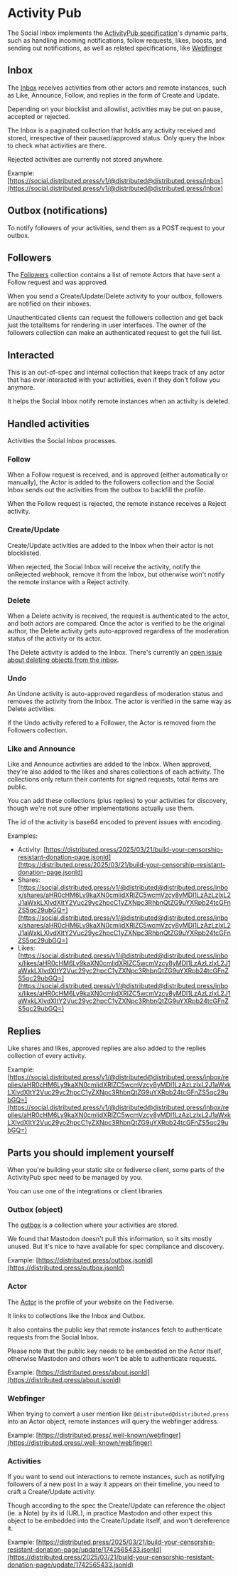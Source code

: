 # Activity Pub

The Social Inbox implements the [ActivityPub
specification](https://www.w3.org/TR/activitypub/)'s dynamic parts,
such as handling incoming notifications, follow requests, likes, boosts,
and sending out notifications, as well as related specifications, like
[Webfinger](https://webfinger.net/)

## Inbox

The [Inbox](https://www.w3.org/TR/activitypub/#inbox) receives
activities from other actors and remote instances, such as Like,
Announce, Follow, and replies in the form of Create and Update.

Depending on your blocklist and allowlist, activities may be put on
pause, accepted or rejected.

The Inbox is a paginated collection that holds any activity received and
stored, irrespective of their paused/approved status.  Only query the
Inbox to check what activities are there.

Rejected activities are currently not stored anywhere.

Example: [https://social.distributed.press/v1/@distributed@distributed.press/inbox](https://social.distributed.press/v1/@distributed@distributed.press/inbox)

## Outbox (notifications)

To notify followers of your activities, send them as a POST request to
your outbox.

## Followers

The [Followers](https://www.w3.org/TR/activitypub/#followers) collection
contains a list of remote Actors that have sent a Follow request and was
approved.

When you send a Create/Update/Delete activity to your outbox, followers
are notified on their inboxes.

Unauthenticated clients can request the followers collection and get
back just the totalItems for rendering in user interfaces. The owner of
the followers collection can make an authenticated request to get the
full list.


## Interacted

This is an out-of-spec and internal collection that keeps track of any
actor that has ever interacted with your activities, even if they don't
follow you anymore.

It helps the Social Inbox notify remote instances when an activity is
deleted.

## Handled activities

Activities the Social Inbox processes.

### Follow

When a Follow request is received, and is approved (either automatically
or manually), the Actor is added to the followers collection and the
Social Inbox sends out the activities from the outbox to backfill the
profile.

When the Follow request is rejected, the remote instance receives a
Reject activity.

### Create/Update

Create/Update activities are added to the Inbox when their actor is not
blocklisted.

When rejected, the Social Inbox will receive the activity, notify the
onRejected webhook, remove it from the Inbox, but otherwise won't notify
the remote instance with a Reject activity.

### Delete

When a Delete activity is received, the request is authenticated to the
actor, and both actors are compared. Once the actor is verified to be
the original author, the Delete activity gets auto-approved regardless
of the moderation status of the activity or its actor.

The Delete activity is added to the Inbox.  There's currently an [open
issue about deleting objects from the
inbox](https://github.com/hyphacoop/social.distributed.press/issues/101).

### Undo

An Undone activity is auto-approved regardless of moderation status and
removes the activity from the Inbox.  The actor is verified in the same
way as Delete activities.

If the Undo activity refered to a Follower, the Actor is removed from
the Followers collection.

### Like and Announce

Like and Announce activities are added to the Inbox.  When approved,
they're also added to the likes and shares collections of each activity.
The collections only return their contents for signed requests, total
items are public.

You can add these collections (plus replies) to your activities for
discovery, though we're not sure other implementations actually use
them.

The id of the activity is base64 encoded to prevent issues with
encoding.

Examples:

* Activity:
  [https://distributed.press/2025/03/21/build-your-censorship-resistant-donation-page.jsonld](https://distributed.press/2025/03/21/build-your-censorship-resistant-donation-page.jsonld)
* Shares: [https://social.distributed.press/v1/@distributed@distributed.press/inbox/shares/aHR0cHM6Ly9kaXN0cmlidXRlZC5wcmVzcy8yMDI1LzAzLzIxL2J1aWxkLXlvdXItY2Vuc29yc2hpcC1yZXNpc3RhbnQtZG9uYXRpb24tcGFnZS5qc29ubGQ=](https://social.distributed.press/v1/@distributed@distributed.press/inbox/shares/aHR0cHM6Ly9kaXN0cmlidXRlZC5wcmVzcy8yMDI1LzAzLzIxL2J1aWxkLXlvdXItY2Vuc29yc2hpcC1yZXNpc3RhbnQtZG9uYXRpb24tcGFnZS5qc29ubGQ=)
* Likes: [https://social.distributed.press/v1/@distributed@distributed.press/inbox/likes/aHR0cHM6Ly9kaXN0cmlidXRlZC5wcmVzcy8yMDI1LzAzLzIxL2J1aWxkLXlvdXItY2Vuc29yc2hpcC1yZXNpc3RhbnQtZG9uYXRpb24tcGFnZS5qc29ubGQ=](https://social.distributed.press/v1/@distributed@distributed.press/inbox/likes/aHR0cHM6Ly9kaXN0cmlidXRlZC5wcmVzcy8yMDI1LzAzLzIxL2J1aWxkLXlvdXItY2Vuc29yc2hpcC1yZXNpc3RhbnQtZG9uYXRpb24tcGFnZS5qc29ubGQ=)

## Replies

Like shares and likes, approved replies are also added to the replies
collection of every activity.

Example: [https://social.distributed.press/v1/@distributed@distributed.press/inbox/replies/aHR0cHM6Ly9kaXN0cmlidXRlZC5wcmVzcy8yMDI1LzAzLzIxL2J1aWxkLXlvdXItY2Vuc29yc2hpcC1yZXNpc3RhbnQtZG9uYXRpb24tcGFnZS5qc29ubGQ=](https://social.distributed.press/v1/@distributed@distributed.press/inbox/replies/aHR0cHM6Ly9kaXN0cmlidXRlZC5wcmVzcy8yMDI1LzAzLzIxL2J1aWxkLXlvdXItY2Vuc29yc2hpcC1yZXNpc3RhbnQtZG9uYXRpb24tcGFnZS5qc29ubGQ=)

## Parts you should implement yourself

When you're building your static site or fediverse client, some parts of
the ActivityPub spec need to be managed by you.

You can use one of the integrations or client libraries.

### Outbox (object)

The [outbox](https://www.w3.org/TR/activitypub/#outbox) is a collection
where your activities are stored.

We found that Mastodon doesn't pull this information, so it sits mostly
unused.  But it's nice to have available for spec compliance and
discovery.

Example: [https://distributed.press/outbox.jsonld](https://distributed.press/outbox.jsonld)

### Actor

The [Actor](https://www.w3.org/TR/activitypub/#actor-objects) is the
profile of your website on the Fediverse.

It links to collections like the Inbox and Outbox.

It also contains the public key that remote instances fetch to
authenticate requests from the Social Inbox.

Please note that the public key needs to be embedded on the Actor
itself, otherwise Mastodon and others won't be able to authenticate
requests.

Example: [https://distributed.press/about.jsonld](https://distributed.press/about.jsonld)

### Webfinger

When trying to convert a user mention like
`@distributed@distributed.press` into an Actor object, remote instances
will query the webfinger address.

Example: [https://distributed.press/.well-known/webfinger](https://distributed.press/.well-known/webfinger)

### Activities

If you want to send out interactions to remote instances, such as
notifying followers of a new post in a way it appears on their timeline,
you need to craft a Create/Update activity.

Though according to the spec the Create/Update can reference the object
(ie. a Note) by its id (URL), in practice Mastodon and other expect this
object to be embedded into the Create/Update itself, and won't
dereference it.

Example: [https://distributed.press/2025/03/21/build-your-censorship-resistant-donation-page/update/1742565433.jsonld](https://distributed.press/2025/03/21/build-your-censorship-resistant-donation-page/update/1742565433.jsonld)
